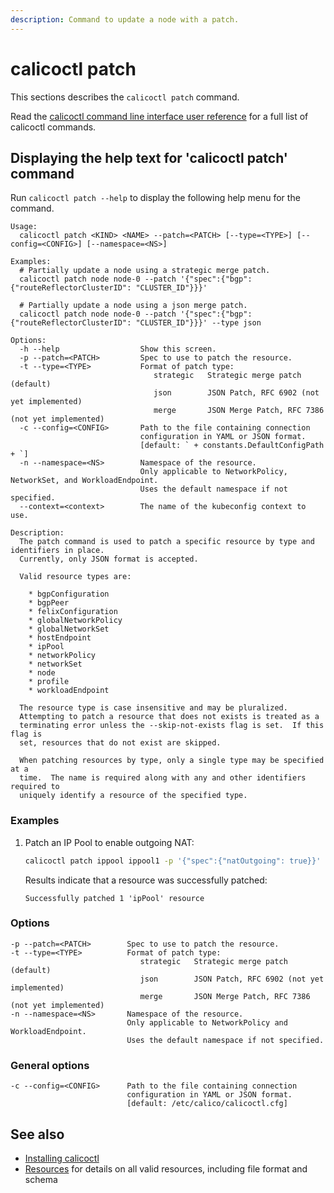 ```yaml
---
description: Command to update a node with a patch.
---
```



# calicoctl patch

This sections describes the `calicoctl patch` command.

Read the [calicoctl command line interface user reference](overview.mdx)
for a full list of calicoctl commands.

## Displaying the help text for 'calicoctl patch' command

Run `calicoctl patch --help` to display the following help menu for the
command.

```
Usage:
  calicoctl patch <KIND> <NAME> --patch=<PATCH> [--type=<TYPE>] [--config=<CONFIG>] [--namespace=<NS>]

Examples:
  # Partially update a node using a strategic merge patch.
  calicoctl patch node node-0 --patch '{"spec":{"bgp": {"routeReflectorClusterID": "CLUSTER_ID"}}}'

  # Partially update a node using a json merge patch.
  calicoctl patch node node-0 --patch '{"spec":{"bgp": {"routeReflectorClusterID": "CLUSTER_ID"}}}' --type json

Options:
  -h --help                  Show this screen.
  -p --patch=<PATCH>         Spec to use to patch the resource.
  -t --type=<TYPE>           Format of patch type:
                                strategic   Strategic merge patch (default)
                                json        JSON Patch, RFC 6902 (not yet implemented)
                                merge       JSON Merge Patch, RFC 7386 (not yet implemented)
  -c --config=<CONFIG>       Path to the file containing connection
                             configuration in YAML or JSON format.
                             [default: ` + constants.DefaultConfigPath + `]
  -n --namespace=<NS>        Namespace of the resource.
                             Only applicable to NetworkPolicy, NetworkSet, and WorkloadEndpoint.
                             Uses the default namespace if not specified.
  --context=<context>        The name of the kubeconfig context to use.

Description:
  The patch command is used to patch a specific resource by type and identifiers in place.
  Currently, only JSON format is accepted.

  Valid resource types are:

    * bgpConfiguration
    * bgpPeer
    * felixConfiguration
    * globalNetworkPolicy
    * globalNetworkSet
    * hostEndpoint
    * ipPool
    * networkPolicy
    * networkSet
    * node
    * profile
    * workloadEndpoint

  The resource type is case insensitive and may be pluralized.
  Attempting to patch a resource that does not exists is treated as a
  terminating error unless the --skip-not-exists flag is set.  If this flag is
  set, resources that do not exist are skipped.

  When patching resources by type, only a single type may be specified at a
  time.  The name is required along with any and other identifiers required to
  uniquely identify a resource of the specified type.
```

### Examples

1. Patch an IP Pool to enable outgoing NAT:

   ```bash
   calicoctl patch ippool ippool1 -p '{"spec":{"natOutgoing": true}}'
   ```

   Results indicate that a resource was successfully patched:

   ```
   Successfully patched 1 'ipPool' resource
   ```

### Options

```
-p --patch=<PATCH>        Spec to use to patch the resource.
-t --type=<TYPE>          Format of patch type:
                             strategic   Strategic merge patch (default)
                             json        JSON Patch, RFC 6902 (not yet implemented)
                             merge       JSON Merge Patch, RFC 7386 (not yet implemented)
-n --namespace=<NS>       Namespace of the resource.
                          Only applicable to NetworkPolicy and WorkloadEndpoint.
                          Uses the default namespace if not specified.
```

### General options

```
-c --config=<CONFIG>      Path to the file containing connection
                          configuration in YAML or JSON format.
                          [default: /etc/calico/calicoctl.cfg]
```

## See also

- [Installing calicoctl](../../../operations/clis/calicoctl/install.mdx)
- [Resources](../../resources/overview.mdx) for details on all valid resources, including file format
  and schema
